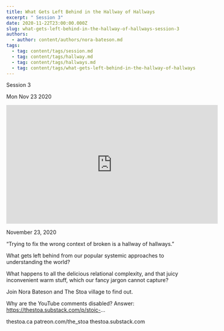 ```yaml
---
title: What Gets Left Behind in the Hallway of Hallways
excerpt: " Session 3"
date: 2020-11-22T23:00:00.000Z
slug: what-gets-left-behind-in-the-hallway-of-hallways-session-3
authors:
  - author: content/authors/nora-bateson.md
tags:
  - tag: content/tags/session.md
  - tag: content/tags/hallway.md
  - tag: content/tags/hallways.md
  - tag: content/tags/what-gets-left-behind-in-the-hallway-of-hallways.md
---
```




 Session 3

Mon Nov 23 2020

<iframe width="560" height="315" src="https://www.youtube.com/embed/pY3F9l6ryNo" title="What Gets Left Behind in the Hallway of Hallways: Session 3 w/ Nora Bateson" frameborder="0" allow="accelerometer; autoplay; clipboard-write; encrypted-media; gyroscope; picture-in-picture" allowfullscreen ></iframe>

November 23, 2020

“Trying to fix the wrong context of broken is a hallway of hallways.”

What gets left behind from our popular systemic approaches to understanding the world?

What happens to all the delicious relational complexity, and that juicy inconvenient warm stuff, which our fancy jargon cannot capture?

Join Nora Bateson and The Stoa village to find out.

Why are the YouTube comments disabled? Answer: https://thestoa.substack.com/p/stoic-...

thestoa.ca
patreon.com/the_stoa
thestoa.substack.com


